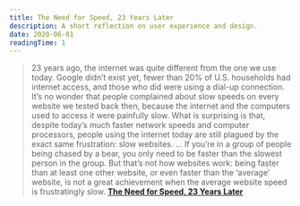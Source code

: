 ```yaml
---
title: The Need for Speed, 23 Years Later
description: A short reflection on user experience and design.
date: 2020-06-01
readingTime: 1
---
```


>23 years ago, the internet was quite different from the one we use today. Google didn’t exist yet, fewer than 20% of U.S. households had internet access, and those who did were using a dial-up connection.
>It’s no wonder that people complained about slow speeds on every website we tested back then, because the internet and the computers used to access it were painfully slow.
What is surprising is that, despite today’s much faster network speeds and computer processors, people using the internet today are still plagued by the exact same frustration: slow websites.
...
If you’re in a group of people being chased by a bear, you only need to be faster than the slowest person in the group. But that’s not how websites work: being faster than at least one other website, or even faster than the ‘average’ website, is not a great achievement when the average website speed is frustratingly slow.
**<a href="https://www.nngroup.com/articles/the-need-for-speed/">The Need for Speed, 23 Years Later</a>**
